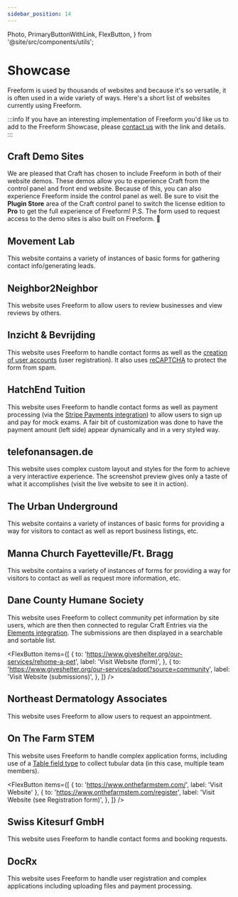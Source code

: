 ```yaml
---
sidebar_position: 14
---
```


  Photo,
  PrimaryButtonWithLink,
  FlexButton,
} from '@site/src/components/utils';


# Showcase

Freeform is used by thousands of websites and because it's so versatile, it is often used in a wide variety of ways. Here's a short list of websites currently using Freeform.

:::info
If you have an interesting implementation of Freeform you'd like us to add to the Freeform Showcase, please [contact us](/support/) with the link and details.
:::

## Craft Demo Sites

We are pleased that Craft has chosen to include Freeform in both of their website demos. These demos allow you to experience Craft from the control panel and front end website. Because of this, you can also experience Freeform inside the control panel as well. Be sure to visit the **Plugin Store** area of the Craft control panel to switch the license edition to **Pro** to get the full experience of Freeform! P.S. The form used to request access to the demo sites is also built on Freeform. 🙂

<PrimaryButtonWithLink
  to="https://craftcms.com/demo"
  label="Visit Craft Demo Sites"
/>

<Photo img={CraftDemosPhoto} alt="Craft Demo Sites" />

## Movement Lab

This website contains a variety of instances of basic forms for gathering contact info/generating leads.

<PrimaryButtonWithLink to="https://movementlab.eu/" label="Visit Website" />

<Photo img={MovementLabPhoto} alt="Movement Lab form" />

## Neighbor2Neighbor

This website uses Freeform to allow users to review businesses and view reviews by others.

<PrimaryButtonWithLink to="https://n2n.la/" label="Visit Website" />

<Photo img={N2NPhoto} alt="Neighbor2Neighbor form" />
<Photo img={N2N2Photo} alt="Neighbor2Neighbor submissions" />

## Inzicht & Bevrijding

This website uses Freeform to handle contact forms as well as the [creation of user accounts](../integrations/elements.mdx#craft-users) (user registration). It also uses [reCAPTCHA](../forms/spam-protection#recaptcha) to protect the form from spam.

<PrimaryButtonWithLink
  to="https://www.inzichtenbevrijding.nl"
  label="Visit Website"
/>

<Photo img={InzichtPhoto} alt="Inzicht & Bevrijding form" />

## HatchEnd Tuition

This website uses Freeform to handle contact forms as well as payment processing (via the [Stripe Payments integration](../integrations/stripe-payments.mdx)) to allow users to sign up and pay for mock exams. A fair bit of customization was done to have the payment amount (left side) appear dynamically and in a very styled way.

<PrimaryButtonWithLink
  to="https://hatchendtuition.co.uk"
  label="Visit Website"
/>

<Photo img={HatchendTutionPhoto} alt="HatchEnd Tuition payment form" />
<Photo img={HatchendExamPhoto} alt="HatchEnd Tuition form" />

## telefonansagen.de

This website uses complex custom layout and styles for the form to achieve a very interactive experience. The screenshot preview gives only a taste of what it accomplishes (visit the live website to see it in action).

<PrimaryButtonWithLink
  to="https://www.telefonansagen.de/kontakt/unverbindliche-anfrage"
  label="Visit Website"
/>

<Photo img={TelefonansagenPhoto} alt="telefonansagen.de form" />

## The Urban Underground

This website contains a variety of instances of basic forms for providing a way for visitors to contact as well as report business listings, etc.

<PrimaryButtonWithLink
  to="https://theurbanunderground.com/"
  label="Visit Website"
/>

<Photo img={TheUrbanPhoto} alt="The Urban Underground form" />

## Manna Church Fayetteville/Ft. Bragg

This website contains a variety of instances of forms for providing a way for visitors to contact as well as request more information, etc.

<PrimaryButtonWithLink
  to="https://fayftbragg.manna.church/"
  label="Visit Website"
/>

<Photo img={FayftbraggPhoto} alt="Manna Church Fayetteville/Ft. Bragg form" />

## Dane County Humane Society

This website uses Freeform to collect community pet information by site users, which are then then connected to regular Craft Entries via the [Elements integration](../integrations/elements.mdx). The submissions are then displayed in a searchable and sortable list.

<FlexButton
  items={[
    {
      to: 'https://www.giveshelter.org/our-services/rehome-a-pet',
      label: 'Visit Website (form)',
    },
    {
      to: 'https://www.giveshelter.org/our-services/adopt?source=community',
      label: 'Visit Website (submissions)',
    },
  ]}
/>

<Photo img={DCHS1Photo} alt="Dane County Humane Society form" />
<Photo img={DCHS2Photo} alt="Dane County Humane Society submissions" />

## Northeast Dermatology Associates

This website uses Freeform to allow users to request an appointment.

<PrimaryButtonWithLink
  to="https://www.nedermatology.com/#appointment"
  label="Visit Website"
/>

<Photo img={NedaPhoto} alt="Northeast Dermatology Associates form" />

## On The Farm STEM

This website uses Freeform to handle complex application forms, including use of a [Table field type](../forms/fields#table) to collect tubular data (in this case, multiple team members).

<FlexButton
  items={[
    { to: 'https://www.onthefarmstem.com/', label: 'Visit Website' },
    {
      to: 'https://www.onthefarmstem.com/register',
      label: 'Visit Website (see Registration form)',
    },
  ]}
/>

<Photo img={OnTheFaemstemPhoto} alt="On The Farm STEM registration form" />

## Swiss Kitesurf GmbH

This website uses Freeform to handle contact forms and booking requests.

<PrimaryButtonWithLink to="https://www.kitesailing.ch/" label="Visit Website" />

<Photo img={KitesailingPhoto} alt="Swiss Kitesurf GmbH form" />

## DocRx

This website uses Freeform to handle user registration and complex applications including uploading files and payment processing.

<PrimaryButtonWithLink to="https://docrx.com" label="Visit Website" />

<Photo img={DocrxPhoto} alt="DocRx form" />
